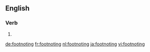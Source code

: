 ==English==

===Verb===
{{head|en}}

# {{present participle of|footnote|lang=en}}

[[de:footnoting]]
[[fr:footnoting]]
[[nl:footnoting]]
[[ja:footnoting]]
[[vi:footnoting]]